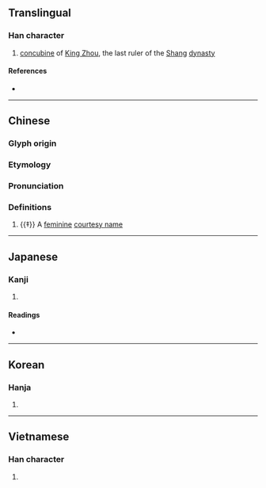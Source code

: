 {{character info}}
==Translingual==

===Han character===
{{Han char|rn=38|rad=女|as=05|sn=8|four=46410|canj=VAM|ids=⿰女旦}}

# [[concubine]] of [[w:King Zhou of Shang|King Zhou]], the last ruler of the [[w:Shang Dynasty|Shang]] [[dynasty]]

====References====
* {{Han ref|kx=0257.190|dkj=06129|dj=0522.150|hdz=21036.060|uh=59B2|ud=22962|bh=CC48|bd=52296}}

----

==Chinese==
{{zh-forms}}

===Glyph origin===
{{Han etym}}

===Etymology===
{{rfe|zh|SWJZ indicates that it was still pronounced like {{och-l|旦|tr=tɑn<sup>C</sup>}} between 100-121 CE; "entering-tone" pronunciation (from coronal-stop final) was attested later in Middle Chinese period (QY, GY). Is it related to {{zh-l|旦|dawn}} & {{zh-l|㫜|tr=tǎn|bright}}?}}

===Pronunciation===
{{zh-pron
|m=dá
|c=daat3,taan2
|mc=y
|oc=y
|cat=
}}

===Definitions===
{{zh-hanzi}}

# {{‡}} A [[feminine]] [[courtesy name]] <!--- 《說文解字》 女部：'''妲'''：'''女字'''。妲己，紂妃。从女旦聲。 --->

----

==Japanese==

===Kanji===
{{ja-kanji|grade=|rs=女05}}

# {{rfdef|ja|sort=女05}}

====Readings====
* {{ja-readings
|goon=たち
|kanon=たつ
|kanyoon=だつ
|kun=}}

----

==Korean==

===Hanja===
{{ko-hanja|hangeul=달|rv=dal|mr=tal}}

# {{rfdef|ko|sort=女05}}

----

==Vietnamese==

===Han character===
{{vi-readings|reading=dát|rs=女05}}

# {{rfdef|vi|sort=女05}}